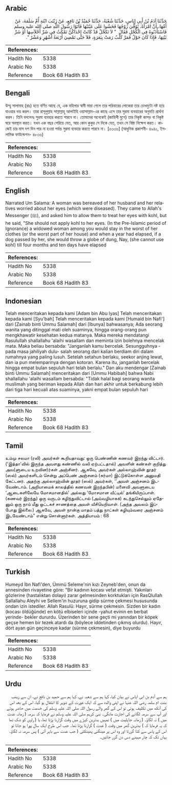 ## Arabic


<div dir="rtl" lang="ar" style={{fontSize:'larger',backgroundColor:'#f8f9fa',padding:20}}>
حَدَّثَنَا آدَمُ بْنُ أَبِي إِيَاسٍ، حَدَّثَنَا شُعْبَةُ، حَدَّثَنَا حُمَيْدُ بْنُ نَافِعٍ، عَنْ زَيْنَبَ ابْنَةِ أُمِّ سَلَمَةَ، عَنْ أُمِّهَا، أَنَّ امْرَأَةً، تُوُفِّيَ زَوْجُهَا فَخَشُوا عَلَى عَيْنَيْهَا فَأَتَوْا رَسُولَ اللَّهِ صلى الله عليه وسلم فَاسْتَأْذَنُوهُ فِي الْكُحْلِ فَقَالَ ‏ "‏ لاَ تَكَحَّلْ قَدْ كَانَتْ إِحْدَاكُنَّ تَمْكُثُ فِي شَرِّ أَحْلاَسِهَا أَوْ شَرِّ بَيْتِهَا، فَإِذَا كَانَ حَوْلٌ فَمَرَّ كَلْبٌ رَمَتْ بِبَعَرَةٍ، فَلاَ حَتَّى تَمْضِيَ أَرْبَعَةُ أَشْهُرٍ وَعَشْرٌ ‏"‏‏.‏
</div>
<div style={{backgroundColor:'#f8f9fa',padding:20, marginBottom: 10}}><table> <thead> <tr> <th>References:</th> <th></th> </tr> </thead> <tbody><tr><td>Hadith No</td><td>5338</td></tr><tr><td>Arabic No</td><td>5338</td></tr><tr><td>Reference</td><td>Book 68 Hadith 83</td></tr></tbody></table></div>

## Bengali


<div dir="ltr" lang="bn" style={{fontSize:'larger',backgroundColor:'#f8f9fa',padding:20}}>
উম্মু সালামাহ (রাঃ) হতে বর্ণিত আছে যে, এক মহিলার স্বামী মারা গেলে তার পরিবারের লোকেরা তার চোখদুটো নষ্ট হয়ে যাওয়ার ভয় করল। তারা রাসূলুল্লাহ সাল্লাল্লাহু আলাইহি ওয়াসাল্লাম-এর কাছে এসে তার সুরমা ব্যবহারের অনুমতি প্রার্থনা করল। তিনি বললেনঃ সুরমা ব্যবহার করতে পারবে না। তোমাদের অনেকেই (জাহিলী যুগে) তার নিকৃষ্ট কাপড় বা নিকৃষ্ট ঘরে অবস্থান করত। যখন এক বছর পেরিয়ে যেত, আর কোন কুকুর সে দিকে যেত, তখন সে বিষ্ঠা নিক্ষেপ করত। কাজেই চার মাস দশ দিন পার না হওয়া পর্যন্ত সুরমা ব্যবহার করতে পারবে না। [৫৩৩৬] (আধুনিক প্রকাশনী- ৪৯৪০, ইসলামিক ফাউন্ডেশন- ৪৮৩৬)
</div>
<div style={{backgroundColor:'#f8f9fa',padding:20, marginBottom: 10}}><table> <thead> <tr> <th>References:</th> <th></th> </tr> </thead> <tbody><tr><td>Hadith No</td><td>5338</td></tr><tr><td>Arabic No</td><td>5338</td></tr><tr><td>Reference</td><td>Book 68 Hadith 83</td></tr></tbody></table></div>

## English


<div dir="ltr" lang="en" style={{fontSize:'larger',backgroundColor:'#f8f9fa',padding:20}}>
Narrated Um Salama: A woman was bereaved of her husband and her relatives worried about her eyes (which were diseased). They came to Allah's Messenger (ﷺ), and asked him to allow them to treat her eyes with kohl, but he said, "She should not apply kohl to her eyes. (In the Pre-Islamic period of Ignorance) a widowed woman among you would stay in the worst of her clothes (or the worst part of her house) and when a year had elapsed, if a dog passed by her, she would throw a globe of dung, Nay, (she cannot use kohl) till four months and ten days have elapsed
</div>
<div style={{backgroundColor:'#f8f9fa',padding:20, marginBottom: 10}}><table> <thead> <tr> <th>References:</th> <th></th> </tr> </thead> <tbody><tr><td>Hadith No</td><td>5338</td></tr><tr><td>Arabic No</td><td>5338</td></tr><tr><td>Reference</td><td>Book 68 Hadith 83</td></tr></tbody></table></div>

## Indonesian


<div dir="ltr" lang="id" style={{fontSize:'larger',backgroundColor:'#f8f9fa',padding:20}}>
Telah menceritakan kepada kami [Adam bin Abu Iyas] Telah menceritakan kepada kami [Syu'bah] Telah menceritakan kepada kami [Humaid bin Nafi'] dari [Zainab binti Ummu Salamah] dari [Ibunya] bahwasanya; Ada seorang wanita yang ditinggal mati oleh suaminya, hingga orang-orang pun mengkhawatir kesehatan kedua matanya. Maka mereka mendatangi Rasulullah shallallahu 'alaihi wasallam dan meminta izin bolehnya mencelak mata. Maka beliau bersabda: "Janganlah kamu bercelak. Sesungguhnya -pada masa jahiliyah dulu- salah seorang dari kalian berdiam diri dalam rumahnya yang paling lusuh. Setelah setahun berlaku, seekor anjing lewat, dan ia pun melemparinya dengan kotoran. Karena itu, janganlah bercelak hingga empat bulan sepuluh hari telah berlalu." Dan aku mendengar [Zainab binti Ummu Salamah] menceritakan dari [Ummu Habibah] bahwa Nabi shallallahu 'alaihi wasallam bersabda: "Tidak halal bagi seorang wanita muslimah yang beriman kepada Allah dan hari akhir untuk berkabung lebih dari tiga hari kecuali atas suaminya, yakni empat bulan sepuluh hari
</div>
<div style={{backgroundColor:'#f8f9fa',padding:20, marginBottom: 10}}><table> <thead> <tr> <th>References:</th> <th></th> </tr> </thead> <tbody><tr><td>Hadith No</td><td>5338</td></tr><tr><td>Arabic No</td><td>5338</td></tr><tr><td>Reference</td><td>Book 68 Hadith 83</td></tr></tbody></table></div>

## Tamil


<div dir="ltr" lang="ta" style={{fontSize:'larger',backgroundColor:'#f8f9fa',padding:20}}>
உம்மு சலமா (ரலி) அவர்கள் கூறியதாவது: ஒரு பெண்ணின் கணவர் இறந்து விட்டார். (‘இத்தா’வில் இருந்த அவளது கண்ணில் வலி ஏற்பட்டதால்) அவளின் கண்கள் குறித்து அவ(ளுடைய உறவின)ர்கள் அஞ்சினர். ஆகவே, அவர்கள் அல்லாஹ்வின் தூதர் (ஸல்) அவர்களிடம் சென்று அப்பெண் அஞ்சனம் (சுர்மா) இட்டுக்கொள்ள அனுமதி கேட்டனர். அதற்கு அல்லாஹ்வின் தூதர் (ஸல்) அவர்கள், ‘‘அவள் அஞ்சனம் இடவேண்டாம். (அறியாமைக் காலத்தில் கணவன் இறந்தபின்) மனைவி அவளுடைய ‘ஆடைகளிலேயே மோசமானதில்’ அல்லது ‘மோசமான வீட்டில்’ தங்கியிருப்பாள். (கணவர் இறந்து) ஒரு வருடம் கழிந்துவிட்டால் (அவ்வழியாகக்) கடந்துசெல்லும் ஏதேனும் ஒரு நாய் மீது ஒட்டகச் சாணத்தை அவள் வீசியெறிவாள். (அந்த அவலம் இப்போது இல்லை.) ஆகவே, அவள் நான்கு மாதம் பத்து நாட்கள் கழியும்வரை அஞ்சனம் இடவேண்டாம்” என்று சொன்னார்கள். அத்தியாயம் : 68
</div>
<div style={{backgroundColor:'#f8f9fa',padding:20, marginBottom: 10}}><table> <thead> <tr> <th>References:</th> <th></th> </tr> </thead> <tbody><tr><td>Hadith No</td><td>5338</td></tr><tr><td>Arabic No</td><td>5338</td></tr><tr><td>Reference</td><td>Book 68 Hadith 83</td></tr></tbody></table></div>

## Turkish


<div dir="ltr" lang="tr" style={{fontSize:'larger',backgroundColor:'#f8f9fa',padding:20}}>
Humeyd İbn Nafi'den, Ümmü Seleme'nin kızı Zeyneb'den, onun da annesinden rivayetine göre: "Bir kadının kocası vefat etmişti. Yakınları gözlerine (hastalıktan dolayı) zarar gelmesinden korktukları için RasQlullah Sallallahu Aleyhi ve Sellem'in huzuruna gidip sürme çekmesi hususunda ondan izin istediler. Allah Rasulü: Hayır, sürme çekmesin. Sizden bir kadın (kocası öldüğünde) en kötü elbiseleri içinde -yahut evinin en berbat yerinde- bekler dururdu. Üzerinden bir sene geçti mi yanından bir köpek geçse hemen bir tezek atardı da (böylece iddetinden çıkmış olurdu). Hayır, dört ayan gün geçinceye kadar (sürme çekmesin), diye buyurdu
</div>
<div style={{backgroundColor:'#f8f9fa',padding:20, marginBottom: 10}}><table> <thead> <tr> <th>References:</th> <th></th> </tr> </thead> <tbody><tr><td>Hadith No</td><td>5338</td></tr><tr><td>Arabic No</td><td>5338</td></tr><tr><td>Reference</td><td>Book 68 Hadith 83</td></tr></tbody></table></div>

## Urdu


<div dir="rtl" lang="ur" style={{fontSize:'larger',backgroundColor:'#f8f9fa',padding:20}}>
ہم سے آدم بن ابی ایاس نے بیان کیا، کہا ہم سے شعبہ نے، کہا ہم سے حمید بن نافع نے، ان سے زینب بنت ام سلمہ رضی اللہ عنہا نے اپنی والدہ سے کہ ایک عورت کے شوہر کا انتقال ہو گیا، اس کے بعد اس کی آنکھ میں تکلیف ہوئی تو اس کے گھر والے رسول اللہ صلی اللہ علیہ وسلم کی خدمت میں حاضر ہوئے اور آپ سے سرمہ لگانے کی اجازت مانگی۔ نبی کریم صلی اللہ علیہ وسلم نے فرمایا کہ سرمہ ( زمانہ عدت میں ) نہ لگاؤ۔ ( زمانہ جاہلیت میں ) تمہیں بدترین کپڑے میں وقت گزارنا پڑتا تھا، یا ( راوی کو شک تھا کہ یہ فرمایا کہ ) بدترین گھر میں وقت ( عدت ) گزارنا پڑتا تھا۔ جب اس طرح ایک سال پورا ہو جاتا تو اس کے پاس سے کتا گزرتا اور وہ اس پر مینگنی پھینکتی ( جب عدت سے باہر آتی ) پس سرمہ نہ لگاؤ۔ یہاں تک کہ چار مہینے دس دن گزر جائیں۔
</div>
<div style={{backgroundColor:'#f8f9fa',padding:20, marginBottom: 10}}><table> <thead> <tr> <th>References:</th> <th></th> </tr> </thead> <tbody><tr><td>Hadith No</td><td>5338</td></tr><tr><td>Arabic No</td><td>5338</td></tr><tr><td>Reference</td><td>Book 68 Hadith 83</td></tr></tbody></table></div>